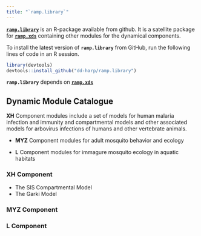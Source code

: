 ```yaml
---
title: "`ramp.library`"
---
```


[**`ramp.library`**](https://dd-harp.github.io/ramp.library/) is an R-package available from github. It is a satellite package for [**`ramp.xds`**](ramp.xds.html) containing other modules for the dynamical components.

To install the latest version of **`ramp.library`** from GitHub, run the following lines of code in an R session.

```r
library(devtools)
devtools::install_github("dd-harp/ramp.library")
```

**`ramp.library`** depends on [**`ramp.xds`**](ramp.xds.html)

## Dynamic Module Catalogue 

**XH** Component modules include a set of models for human malaria infection and immunity and compartmental models and other associated models for arbovirus infections of humans and other vertebrate animals.

-   **MYZ** Component modules for adult mosquito behavior and ecology

-   **L** Component modules for immagure mosquito ecology in aquatic habitats

### **XH** Component

-   The SIS Compartmental Model
-   The Garki Model

### **MYZ** Component

### **L** Component

